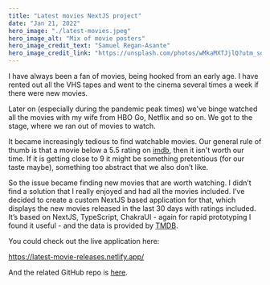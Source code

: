 ```yaml
---
title: "Latest movies NextJS project"
date: "Jan 21, 2022"
hero_image: "./latest-movies.jpeg"
hero_image_alt: "Mix of movie posters"
hero_image_credit_text: "Samuel Regan-Asante"
hero_image_credit_link: "https://unsplash.com/photos/wMkaMXTJjlQ?utm_source=unsplash&utm_medium=referral&utm_content=creditShareLink"
---
```


I have always been a fan of movies, being hooked from an early age. I have rented out all the VHS tapes and went to the cinema several times a week if there were new movies. 

Later on (especially during the pandemic peak times) we've binge watched all the movies with my wife from HBO Go, Netflix and so on. We got to the stage, where we ran out of movies to watch. 

It became increasingly tedious to find watchable movies. Our general rule of thumb is that a movie below a 5.5 rating on [imdb](https://imdb.com), then it isn't worth our time. If it is getting close to 9 it might be something pretentious (for our taste maybe), something too abstract that we also don’t like. 

So the issue became finding new movies that are worth watching. I didn’t find a solution that I really enjoyed and had all the movies included. I’ve decided to create a custom NextJS based application for that, which displays the new movies released in the last 30 days with ratings included.  It’s based on NextJS, TypeScript, ChakraUI - again for rapid prototyping I found it useful - and the data is provided by [TMDB](https://www.themoviedb.org/).

You could check out the live application here:

https://latest-movie-releases.netlify.app/

And the related GitHub repo is [here](https://github.com/tonytettinger/Latest-movies-list-project-with-NextJS-Typescript-and-ChakraUI).
